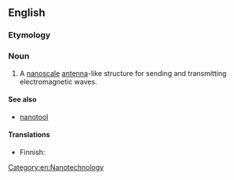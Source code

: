 ==English==

===Etymology===
{{prefix|nano|antenna|lang=en}}

===Noun===
{{en-noun|nanoantennas|nanoantennae}}

# A [[nanoscale]] [[antenna]]-like structure for sending and transmitting electromagnetic waves.

====See also====
* [[nanotool]]
====Translations====
{{trans-top|nanoscale antenna}}
* Finnish: {{t|fi|[[nano-#Finnish|nano]][[antenni#Finnish|antenni]]}}
{{trans-mid}}
{{trans-bottom}}

[[Category:en:Nanotechnology]]